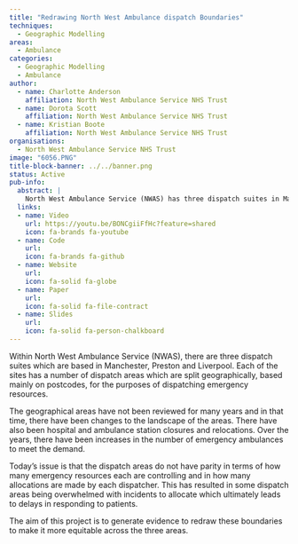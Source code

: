 ```yaml
---
title: "Redrawing North West Ambulance dispatch Boundaries"
techniques:
  - Geographic Modelling
areas:
  - Ambulance
categories:
  - Geographic Modelling
  - Ambulance
author:
  - name: Charlotte Anderson
    affiliation: North West Ambulance Service NHS Trust
  - name: Dorota Scott
    affiliation: North West Ambulance Service NHS Trust
  - name: Kristian Boote
    affiliation: North West Ambulance Service NHS Trust
organisations:
  - North West Ambulance Service NHS Trust
image: "6056.PNG"
title-block-banner: ../../banner.png
status: Active
pub-info:
  abstract: |
    North West Ambulance Service (NWAS) has three dispatch suites in Manchester, Preston, and Liverpool, with dispatch areas mainly based on postcodes. Changes in the landscape and increased emergency demand have led to unequal resource distribution, causing delays. This project aims to generate evidence to redraw boundaries to ensure equitable resource allocation across the three areas.
  links:
  - name: Video
    url: https://youtu.be/BONCgiiFfHc?feature=shared
    icon: fa-brands fa-youtube
  - name: Code
    url:
    icon: fa-brands fa-github
  - name: Website
    url:
    icon: fa-solid fa-globe
  - name: Paper
    url:
    icon: fa-solid fa-file-contract
  - name: Slides
    url: 
    icon: fa-solid fa-person-chalkboard
---
```


Within North West Ambulance Service (NWAS), there are three dispatch suites which are based in Manchester, Preston and Liverpool. Each of the sites has a number of dispatch areas which are split geographically, based mainly on postcodes, for the purposes of dispatching emergency resources.

The geographical areas have not been reviewed for many years and in that time, there have been changes to the landscape of the areas. There have also been hospital and ambulance station closures and relocations. Over the years, there have been increases in the number of emergency ambulances to meet the demand.

Today’s issue is that the dispatch areas do not have parity in terms of how many emergency resources each are controlling and in how many allocations are made by each dispatcher. This has resulted in some dispatch areas being overwhelmed with incidents to allocate which ultimately leads to delays in responding to patients.

The aim of this project is to generate evidence to redraw these boundaries to make it more equitable across the three areas.

